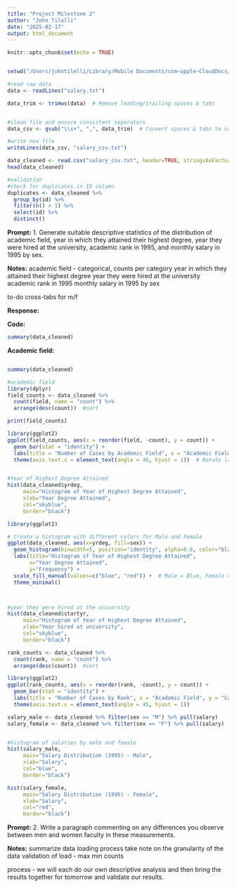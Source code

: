 ```yaml
---
title: "Project Milestone 2"
author: "John Tilelli"
date: "2025-02-17"
output: html_document
---
```


```r
knitr::opts_chunk$set(echo = TRUE)


setwd("/Users/johntilelli/Library/Mobile Documents/com~apple~CloudDocs/UW MSDS/DATA 557/Course project ")
```

```r

#read raw data
data <- readLines("salary.txt")

data_trim <- trimws(data)  # Remove leading/trailing spaces & tabs


#clean file and ensure consistent separators
data_csv <- gsub("\\s+", ",", data_trim)  # Convert spaces & tabs to commas

#write new file
writeLines(data_csv, "salary_csv.txt")

data_cleaned <- read.csv("salary_csv.txt", header=TRUE, stringsAsFactors=FALSE)
head(data_cleaned)

#validation
#check for duplicates in ID column
duplicates <- data_cleaned %>%
  group_by(id) %>%
  filter(n() > 1) %>%
  select(id) %>%
  distinct()

```

**Prompt:** 1. Generate suitable descriptive statistics of the distribution of academic field, year in which they attained their highest degree, year they were hired at the university, academic rank in 1995, and monthly salary in 1995 by sex.

**Notes:**
academic field - categorical, counts per category
year in which they attained their highest degree 
year they were hired at the university
academic rank in 1995
monthly salary in 1995 by sex

to-do
cross-tabs for m/f

**Response:** 

**Code:**
```r
summary(data_cleaned)
```

**Academic field:**


```r



```

```r
summary(data_cleaned)

#academic field
library(dplyr)
field_counts <- data_cleaned %>%
  count(field, name = "count") %>%
  arrange(desc(count))  #sort

print(field_counts)

library(ggplot2)
ggplot(field_counts, aes(x = reorder(field, -count), y = count)) +
  geom_bar(stat = "identity") +
  labs(title = "Number of Cases by Academic Field", x = "Academic Field", y = "Count") +
  theme(axis.text.x = element_text(angle = 45, hjust = 1))  # Rotate labels for readability


#Year of Highest Degree Attained
hist(data_cleaned$yrdeg, 
     main="Histogram of Year of Highest Degree Attained", 
     xlab="Year Degree Attained", 
     col="skyblue", 
     border="black")

library(ggplot2)

# Create a histogram with different colors for Male and Female
ggplot(data_cleaned, aes(x=yrdeg, fill=sex)) +
  geom_histogram(binwidth=5, position="identity", alpha=0.6, color="black") +
  labs(title="Histogram of Year of Highest Degree Attained", 
       x="Year Degree Attained", 
       y="Frequency") +
  scale_fill_manual(values=c("blue", "red")) +  # Male = Blue, Female = Red
  theme_minimal()



#year they were hired at the university
hist(data_cleaned$startyr, 
     main="Histogram of Year of Highest Degree Attained", 
     xlab="Year hired at university", 
     col="skyblue", 
     border="black")

rank_counts <- data_cleaned %>%
  count(rank, name = "count") %>%
  arrange(desc(count))  #sort

library(ggplot2)
ggplot(rank_counts, aes(x = reorder(rank, -count), y = count)) +
  geom_bar(stat = "identity") +
  labs(title = "Number of Cases by Rank", x = "Academic Field", y = "Count") +
  theme(axis.text.x = element_text(angle = 45, hjust = 1))

salary_male <- data_cleaned %>% filter(sex == "M") %>% pull(salary)
salary_female <- data_cleaned %>% filter(sex == "F") %>% pull(salary)


#histogram of salaries by male and female
hist(salary_male, 
     main="Salary Distribution (1995) - Male", 
     xlab="Salary", 
     col="blue", 
     border="black")

hist(salary_female, 
     main="Salary Distribution (1995) - Female", 
     xlab="Salary", 
     col="red", 
     border="black")


```

**Prompt:** 2. Write a paragraph commenting on any differences you observe between men and women faculty in these measurements. 

**Notes:**
summarize data loading process
take note on the granularity of the data
validation of load - 
max
min
counts

process - we will each do our own descriptive analysis and then bring the results together for tomorrow and validate our results. 

```r
```
